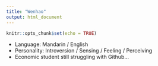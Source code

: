 ---
title: "Wenhao"
output: html_document
---

```{r setup, include=FALSE}
knitr::opts_chunk$set(echo = TRUE)
```


*   Language: Mandarin / English
*   Personality: Introversion / Sensing / Feeling / Perceiving  
*   Economic student still struggling with Github...

